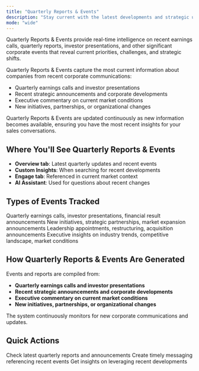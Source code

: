 ```yaml
---
title: "Quarterly Reports & Events"
description: "Stay current with the latest developments and strategic updates"
mode: "wide"
---
```


Quarterly Reports & Events provide real-time intelligence on recent earnings calls, quarterly reports, investor presentations, and other significant corporate events that reveal current priorities, challenges, and strategic shifts.

Quarterly Reports & Events capture the most current information about companies from recent corporate communications:

- Quarterly earnings calls and investor presentations
- Recent strategic announcements and corporate developments
- Executive commentary on current market conditions
- New initiatives, partnerships, or organizational changes

<Info>
  Quarterly Reports & Events are updated continuously as new information becomes available, ensuring you have the most recent insights for your sales conversations.
</Info>

## Where You'll See Quarterly Reports & Events

- **Overview tab**: Latest quarterly updates and recent events
- **Custom Insights**: When searching for recent developments
- **Engage tab**: Referenced in current market context
- **AI Assistant**: Used for questions about recent changes

## Types of Events Tracked

<CardGroup cols={2}>
  <Card title="Earnings Events" icon="chart-line">
    Quarterly earnings calls, investor presentations, financial result announcements
  </Card>
  <Card title="Strategic Updates" icon="bullseye">
    New initiatives, strategic partnerships, market expansion announcements
  </Card>
  <Card title="Organizational Changes" icon="users">
    Leadership appointments, restructuring, acquisition announcements
  </Card>
  <Card title="Market Commentary" icon="message">
    Executive insights on industry trends, competitive landscape, market conditions
  </Card>
</CardGroup>

## How Quarterly Reports & Events Are Generated

Events and reports are compiled from:

- **Quarterly earnings calls and investor presentations**
- **Recent strategic announcements and corporate developments**
- **Executive commentary on current market conditions**
- **New initiatives, partnerships, or organizational changes**

The system continuously monitors for new corporate communications and updates.

## Quick Actions

<CardGroup cols={3}>
  <Card title="Review Recent Events" icon="calendar">
    Check latest quarterly reports and announcements
  </Card>
  <Card title="Generate Content" icon="pencil" href="/account-intelligence/content">
    Create timely messaging referencing recent events
  </Card>
  <Card title="Ask AI Assistant" icon="message" href="/account-intelligence/ai-assistant">
    Get insights on leveraging recent developments
  </Card>
</CardGroup>